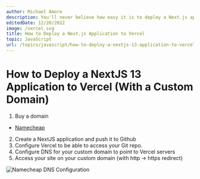 ```yaml
---
author: Michael Amore
description: You'll never believe how easy it is to deploy a Next.js application to Vercel. Seriously. It's a gamechanger.
editedDate: 12/20/2022
image: /vercel.svg
title: How to Deploy a Next.js Application to Vercel
topic: JavaScript
url: /topics/javascript/how-to-deploy-a-nextjs-13-application-to-vercel
---
```


# How to Deploy a NextJS 13 Application to Vercel (With a Custom Domain)

1. Buy a domain

- [Namecheap](https://namecheap.com)

2. Create a NextJS application and push it to Github
3. Configure Vercel to be able to access your Git repo.
4. Configure DNS for your custom domain to point to Vercel servers
5. Access your site on your custom domain (with http -> https redirect)

![Namecheap DNS Configuration](/images/blog/javascript/namecheap-configuration.jpg)
